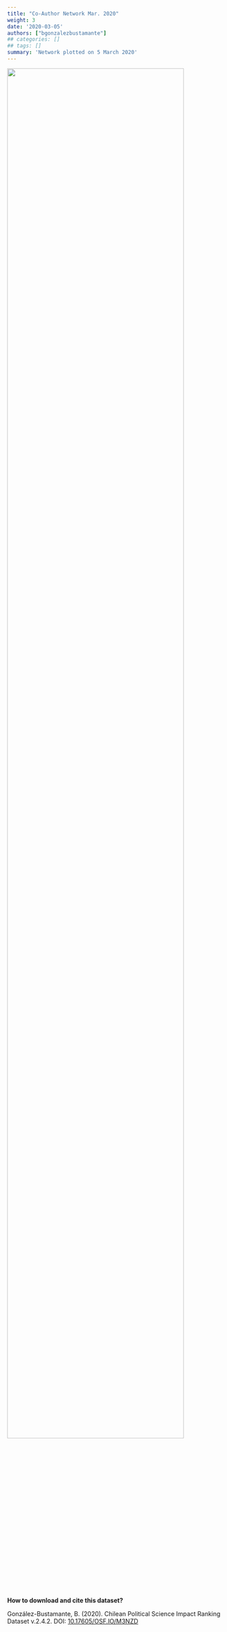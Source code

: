 ```yaml
---
title: "Co-Author Network Mar. 2020"
weight: 3
date: '2020-03-05'
authors: ["bgonzalezbustamante"]
## categories: []
## tags: []
summary: 'Network plotted on 5 March 2020'
---
```


![](Network-Mar-2020.png){ width=90% }

**How to download and cite this dataset?**

González-Bustamante, B. (2020). Chilean Political Science Impact Ranking Dataset v.2.4.2. DOI: [10.17605/OSF.IO/M3NZD](http://doi.org/10.17605/OSF.IO/M3NZD)
